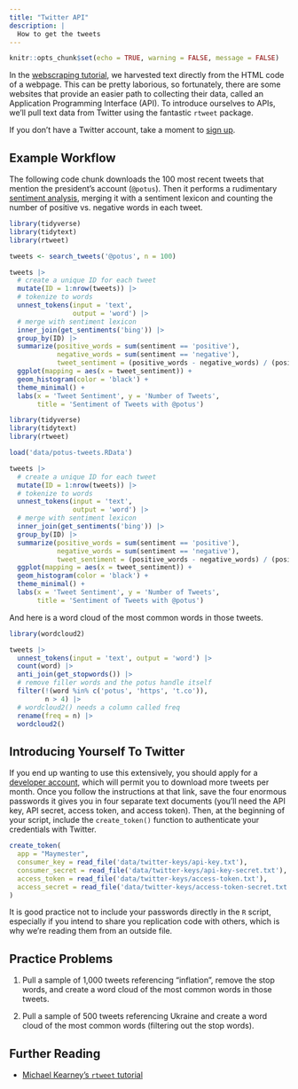 ```yaml
---
title: "Twitter API"
description: |
  How to get the tweets
---
```


```r
knitr::opts_chunk$set(echo = TRUE, warning = FALSE, message = FALSE)
```

In the [webscraping tutorial](webscraping.html), we harvested text directly from the HTML code of a webpage. This can be pretty laborious, so fortunately, there are some websites that provide an easier path to collecting their data, called an Application Programming Interface (API). To introduce ourselves to APIs, we'll pull text data from Twitter using the fantastic `rtweet` package.

If you don't have a Twitter account, take a moment to [sign up](https://twitter.com/).

## Example Workflow

The following code chunk downloads the 100 most recent tweets that mention the president's account (`@potus`). Then it performs a rudimentary [sentiment analysis](sentiment-analysis.html), merging it with a sentiment lexicon and counting the number of positive vs. negative words in each tweet.

```r
library(tidyverse)
library(tidytext)
library(rtweet)

tweets <- search_tweets('@potus', n = 100)

tweets |> 
  # create a unique ID for each tweet
  mutate(ID = 1:nrow(tweets)) |> 
  # tokenize to words
  unnest_tokens(input = 'text',
                output = 'word') |> 
  # merge with sentiment lexicon
  inner_join(get_sentiments('bing')) |> 
  group_by(ID) |>
  summarize(positive_words = sum(sentiment == 'positive'),
            negative_words = sum(sentiment == 'negative'),
            tweet_sentiment = (positive_words - negative_words) / (positive_words + negative_words)) |> 
  ggplot(mapping = aes(x = tweet_sentiment)) + 
  geom_histogram(color = 'black') +
  theme_minimal() +
  labs(x = 'Tweet Sentiment', y = 'Number of Tweets',
       title = 'Sentiment of Tweets with @potus')
```

```r
library(tidyverse)
library(tidytext)
library(rtweet)

load('data/potus-tweets.RData')

tweets |> 
  # create a unique ID for each tweet
  mutate(ID = 1:nrow(tweets)) |> 
  # tokenize to words
  unnest_tokens(input = 'text',
                output = 'word') |> 
  # merge with sentiment lexicon
  inner_join(get_sentiments('bing')) |> 
  group_by(ID) |>
  summarize(positive_words = sum(sentiment == 'positive'),
            negative_words = sum(sentiment == 'negative'),
            tweet_sentiment = (positive_words - negative_words) / (positive_words + negative_words)) |> 
  ggplot(mapping = aes(x = tweet_sentiment)) + 
  geom_histogram(color = 'black') +
  theme_minimal() +
  labs(x = 'Tweet Sentiment', y = 'Number of Tweets',
       title = 'Sentiment of Tweets with @potus')
```

And here is a word cloud of the most common words in those tweets.

```r
library(wordcloud2)

tweets |> 
  unnest_tokens(input = 'text', output = 'word') |> 
  count(word) |> 
  anti_join(get_stopwords()) |> 
  # remove filler words and the potus handle itself
  filter(!(word %in% c('potus', 'https', 't.co')), 
         n > 4) |> 
  # wordcloud2() needs a column called freq
  rename(freq = n) |> 
  wordcloud2()
```

## Introducing Yourself To Twitter

If you end up wanting to use this extensively, you should apply for a [developer account](https://joeornstein.github.io/pols-3230/week-11.html#getting-twitter-data), which will permit you to download more tweets per month. Once you follow the instructions at that link, save the four enormous passwords it gives you in four separate text documents (you'll need the API key, API secret, access token, and access token). Then, at the beginning of your script, include the `create_token()` function to authenticate your credentials with Twitter.

```r
create_token(
  app = "Maymester",
  consumer_key = read_file('data/twitter-keys/api-key.txt'),
  consumer_secret = read_file('data/twitter-keys/api-key-secret.txt'),
  access_token = read_file('data/twitter-keys/access-token.txt'),
  access_secret = read_file('data/twitter-keys/access-token-secret.txt')
)
```

It is good practice not to include your passwords directly in the `R` script, especially if you intend to share you replication code with others, which is why we're reading them from an outside file.

## Practice Problems

1.  Pull a sample of 1,000 tweets referencing "inflation", remove the stop words, and create a word cloud of the most common words in those tweets.

2.  Pull a sample of 500 tweets referencing Ukraine and create a word cloud of the most common words (filtering out the stop words).

## Further Reading

-   [Michael Kearney's `rtweet` tutorial](https://mkearney.github.io/nicar_tworkshop/#1)
